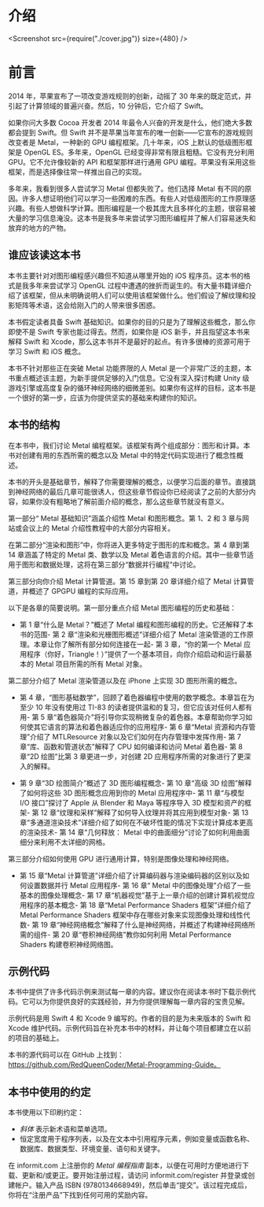 # 介绍

<Screenshot src={require("./cover.jpg")} size={480} />

# 前言

2014 年，苹果宣布了一项改变游戏规则的创新，动摇了 30 年来的既定范式，并引起了计算领域的普遍兴奋。然后，10 分钟后，它介绍了 Swift。

如果你问大多数 Cocoa 开发者 2014 年最令人兴奋的开发是什么，他们绝大多数都会提到 Swift。但 Swift 并不是苹果当年宣布的唯一创新——它宣布的游戏规则改变者是 Metal，一种新的 GPU 编程框架。几十年来，iOS 上默认的低级图形框架是 OpenGL ES。多年来，OpenGL 已经变得非常有限且粗糙。它没有充分利用 GPU。它不允许像较新的 API 和框架那样进行通用 GPU 编程。苹果没有采用这些框架，而是选择像往常一样推出自己的实现。

多年来，我看到很多人尝试学习 Metal 但都失败了。他们选择 Metal 有不同的原因。许多人想证明他们可以学习一些困难的东西。有些人对低级图形的工作原理感兴趣。有些人想做科学计算。图形编程是一个极其庞大且多样化的主题，很容易被大量的学习信息淹没。这本书是我多年来尝试学习图形编程并了解人们容易迷失和放弃的地方的产物。

## 谁应该读这本书

本书主要针对对图形编程感兴趣但不知道从哪里开始的 iOS 程序员。这本书的格式是我多年来尝试学习 OpenGL 过程中遭遇的挫折而诞生的。有大量书籍详细介绍了该框架，但从未明确说明人们可以使用该框架做什么。他们假设了解纹理和投影矩阵等术语，这会给刚入门的人带来很多困惑。

本书假定读者具备 Swift 基础知识。如果你的目的只是为了理解这些概念，那么你即使不是 Swift 专家也能过得去。然而，如果你是 iOS 新手，并且指望这本书来解释 Swift 和 Xcode，那么这本书并不是最好的起点。有许多很棒的资源可用于学习 Swift 和 iOS 概念。

本书不针对那些正在突破 Metal 功能界限的人 Metal 是一个非常广泛的主题，本书重点概述该主题，为新手提供足够的入门信息。它没有深入探讨构建 Unity 级游戏引擎或高度复杂的循环神经网络的细微差别。如果你有这样的目标，这本书是一个很好的第一步，应该为你提供坚实的基础来构建你的知识。

## 本书的结构

在本书中，我们讨论 Metal 编程框架。该框架有两个组成部分：图形和计算。本书对创建有用的东西所需的概念以及 Metal 中的特定代码实现进行了概念性概述。

本书的开头是基础章节，解释了你需要理解的概念，以便学习后面的章节。直接跳到神经网络的最后几章可能很诱人，但这些章节假设你已经阅读了之前的大部分内容，如果你没有粗略地了解前面介绍的概念，那么这些章节就没有意义。

第一部分“ Metal 基础知识”涵盖介绍性 Metal 和图形概念。第 1、2 和 3 章与网站或会议上的 Metal 介绍性教程中的大部分内容相关。

在第二部分“渲染和图形”中，你将进入更多特定于图形的库和概念。第 4 章到第 14 章涵盖了特定的 Metal 类、数学以及 Metal 着色语言的介绍。其中一些章节适用于图形和数据处理，这将在第三部分“数据并行编程”中讨论。

第三部分向你介绍 Metal 计算管道。第 15 章到第 20 章详细介绍了 Metal 计算管道，并概述了 GPGPU 编程的实际应用。

以下是各章的简要说明。第一部分重点介绍 Metal 图形编程的历史和基础：

- 第 1 章“什么是 Metal？”概述了 Metal 编程和图形编程的历史。它还解释了本书的范围- 第 2 章“渲染和光栅图形概述”详细介绍了 Metal 渲染管道的工作原理。本章让你了解所有部分如何连接在一起- 第 3 章，“你的第一个 Metal 应用程序（你好，Triangle！）”提供了一个基本项目，向你介绍启动和运行最基本的 Metal 项目所需的所有 Metal 对象。

第二部分介绍了 Metal 渲染管道以及在 iPhone 上实现 3D 图形所需的概念。

- 第 4 章，“图形基础数学”，回顾了着色器编程中使用的数学概念。本章旨在为至少 10 年没有使用过 TI-83 的读者提供温和的复习，但它应该对任何人都有用- 第 5 章“着色器简介”将引导你实现稍微复杂的着色器。本章帮助你学习如何使其它语言的算法和着色器适应你的应用程序- 第 6 章“Metal 资源和内存管理”介绍了 MTLResource 对象以及它们如何在内存管理中发挥作用- 第 7 章“库、函数和管道状态”解释了 CPU 如何编译和访问 Metal 着色器- 第 8 章“2D 绘图”比第 3 章更进一步，对创建 2D 应用程序所需的对象进行了更深入的解释。

- 第 9 章“3D 绘图简介”概述了 3D 图形编程概念- 第 10 章“高级 3D 绘图”解释了如何将这些 3D 图形概念应用到你的 Metal 应用程序中- 第 11 章“与模型 I/O 接口”探讨了 Apple 从 Blender 和 Maya 等程序导入 3D 模型和资产的框架- 第 12 章“纹理和采样”解释了如何导入纹理并将其应用到模型对象- 第 13 章“多通道渲染技术”详细介绍了如何在不破坏性能的情况下实现计算成本更高的渲染技术- 第 14 章“几何释放： Metal 中的曲面细分”讨论了如何利用曲面细分来利用不太详细的网格。

第三部分介绍如何使用 GPU 进行通用计算，特别是图像处理和神经网络。

- 第 15 章“Metal 计算管道”详细介绍了计算编码器与渲染编码器的区别以及如何设置数据并行 Metal 应用程序- 第 16 章“ Metal 中的图像处理”介绍了一些基本的图像处理概念- 第 17 章“机器视觉”基于上一章介绍的创建计算机视觉应用程序的基本概念- 第 18 章“Metal Performance Shaders 框架”详细介绍了 Metal Performance Shaders 框架中存在哪些对象来实现图像处理和线性代数- 第 19 章“神经网络概念”解释了什么是神经网络，并概述了构建神经网络所需的组件- 第 20 章“卷积神经网络”教你如何利用 Metal Performance Shaders 构建卷积神经网络图。

## 示例代码

本书中提供了许多代码示例来测试每一章的内容。建议你在阅读本书时下载示例代码。它可以为你提供良好的实践经验，并为你提供理解每一章内容的宝贵见解。

示例代码是用 Swift 4 和 Xcode 9 编写的。作者的目的是为未来版本的 Swift 和 Xcode 维护代码。示例代码旨在补充本书中的材料，并让每个项目都建立在以前的项目的基础上。

本书的源代码可以在 GitHub 上找到：https://github.com/RedQueenCoder/Metal-Programming-Guide。

## 本书中使用的约定

本书使用以下印刷约定：

- _斜体_ 表示新术语和菜单选项。
- 恒定宽度用于程序列表，以及在文本中引用程序元素，例如变量或函数名称、数据库、数据类型、环境变量、语句和关键字。

在 informit.com 上注册你的 _Metal 编程指南_ 副本，以便在可用时方便地进行下载、更新和/或更正。要开始注册过程，请访问 informit.com/register 并登录或创建帐户。输入产品 ISBN (9780134668949)，然后单击“提交”。该过程完成后，你将在“注册产品”下找到任何可用的奖励内容。
